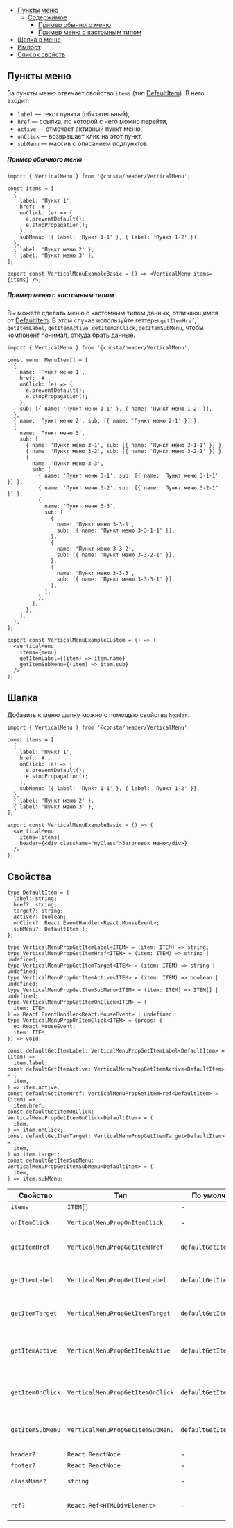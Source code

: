 
<MdxMenu>

- [Пункты меню](#пункты-меню)
  - [Содержимое](#содержимое)
    - [Пример обычного меню](#пример-обычного-меню)
    - [Пример меню с кастомным типом](#пример-меню-с-кастомным-типом)
- [Шапка в меню](#шапка)
- [Импорт](#импорт)
- [Список свойств](#свойства)

</MdxMenu>

## Пункты меню

За пункты меню отвечает свойство `items` (тип [DefaultItem](#свойства)). В него входит:

- `label` — текст пункта (обязательный),
- `href` — ссылка, по которой с него можно перейти,
- `active` — отмечает активный пункт меню,
- `onClick` — возвращает клик на этот пункт,
- `subMenu` — массив с описанием подпунктов.

##### Пример обычного меню

```tsx
import { VerticalMenu } from '@consta/header/VerticalMenu';

const items = [
  {
    label: 'Пункт 1',
    href: '#',
    onClick: (e) => {
      e.preventDefault();
      e.stopPropagation();
    },
    subMenu: [{ label: 'Пункт 1-1' }, { label: 'Пункт 1-2' }],
  },
  { label: 'Пункт меню 2' },
  { label: 'Пункт меню 3' },
];

export const VerticalMenuExampleBasic = () => <VerticalMenu items={items} />;
```

<VerticalMenuExampleBasic />

##### Пример меню с кастомным типом

Вы можете сделать меню с кастомным типом данных, отличающимся от [DefaultItem](#свойства).
В этом случае используйте геттеры
`getItemHref`, `getItemLabel`, `getItemActive`, `getItemOnClick`, `getItemSubMenu`,
чтобы компонент понимал, откуда брать данные.

```tsx
import { VerticalMenu } from '@consta/header/VerticalMenu';

const menu: MenuItem[] = [
  {
    name: 'Пункт меню 1',
    href: '#',
    onClick: (e) => {
      e.preventDefault();
      e.stopPropagation();
    },
    sub: [{ name: 'Пункт меню 1-1' }, { name: 'Пункт меню 1-2' }],
  },
  { name: 'Пункт меню 2', sub: [{ name: 'Пункт меню 2-1' }] },
  {
    name: 'Пункт меню 3',
    sub: [
      { name: 'Пункт меню 3-1', sub: [{ name: 'Пункт меню 3-1-1' }] },
      { name: 'Пункт меню 3-2', sub: [{ name: 'Пункт меню 3-2-1' }] },
      {
        name: 'Пункт меню 3-3',
        sub: [
          { name: 'Пункт меню 3-1', sub: [{ name: 'Пункт меню 3-1-1' }] },
          { name: 'Пункт меню 3-2', sub: [{ name: 'Пункт меню 3-2-1' }] },
          {
            name: 'Пункт меню 3-3',
            sub: [
              {
                name: 'Пункт меню 3-3-1',
                sub: [{ name: 'Пункт меню 3-3-1-1' }],
              },
              {
                name: 'Пункт меню 3-3-2',
                sub: [{ name: 'Пункт меню 3-3-2-1' }],
              },
              {
                name: 'Пункт меню 3-3-3',
                sub: [{ name: 'Пункт меню 3-3-3-1' }],
              },
            ],
          },
        ],
      },
    ],
  },
];

export const VerticalMenuExampleCustom = () => (
  <VerticalMenu
    items={menu}
    getItemLabel={(item) => item.name}
    getItemSubMenu={(item) => item.sub}
  />
);
```

<VerticalMenuExampleCustom />

## Шапка

Добавить к меню шапку можно с помощью свойства `header`.

```tsx
import { VerticalMenu } from '@consta/header/VerticalMenu';

const items = [
  {
    label: 'Пункт 1',
    href: '#',
    onClick: (e) => {
      e.preventDefault();
      e.stopPropagation();
    },
    subMenu: [{ label: 'Пункт 1-1' }, { label: 'Пункт 1-2' }],
  },
  { label: 'Пункт меню 2' },
  { label: 'Пункт меню 3' },
];

export const VerticalMenuExampleBasic = () => (
  <VerticalMenu
    items={items}
    header={<div className="myClass">Заголовок меню</div>}
  />
);
```

<VerticalMenuExampleHeader />

## Свойства

```tsx
type DefaultItem = {
  label: string;
  href?: string;
  target?: string;
  active?: boolean;
  onClick?: React.EventHandler<React.MouseEvent>;
  subMenu?: DefaultItem[];
};

type VerticalMenuPropGetItemLabel<ITEM> = (item: ITEM) => string;
type VerticalMenuPropGetItemHref<ITEM> = (item: ITEM) => string | undefined;
type VerticalMenuPropGetItemTarget<ITEM> = (item: ITEM) => string | undefined;
type VerticalMenuPropGetItemActive<ITEM> = (item: ITEM) => boolean | undefined;
type VerticalMenuPropGetItemSubMenu<ITEM> = (item: ITEM) => ITEM[] | undefined;
type VerticalMenuPropGetItemOnClick<ITEM> = (
  item: ITEM,
) => React.EventHandler<React.MouseEvent> | undefined;
type VerticalMenuPropOnItemClick<ITEM> = (props: {
  e: React.MouseEvent;
  item: ITEM;
}) => void;

const defaultGetItemLabel: VerticalMenuPropGetItemLabel<DefaultItem> = (item) =>
  item.label;
const defaultGetItemActive: VerticalMenuPropGetItemActive<DefaultItem> = (
  item,
) => item.active;
const defaultGetItemHref: VerticalMenuPropGetItemHref<DefaultItem> = (item) =>
  item.href;
const defaultGetItemOnClick: VerticalMenuPropGetItemOnClick<DefaultItem> = (
  item,
) => item.onClick;
const defaultGetItemTarget: VerticalMenuPropGetItemTarget<DefaultItem> = (
  item,
) => item.target;
const defaultGetItemSubMenu: VerticalMenuPropGetItemSubMenu<DefaultItem> = (
  item,
) => item.subMenu;
```

| Свойство         | Тип                              | По умолчанию            | Описание                                            |
| ---------------- | -------------------------------- | ----------------------- | --------------------------------------------------- |
| `items`          | `ITEM[]`                         | -                       | Элементы                                            |
| `onItemClick`    | `VerticalMenuPropOnItemClick`    | -                       | Функция клика по элементу                           |
| `getItemHref`    | `VerticalMenuPropGetItemHref`    | `defaultGetItemHref`    | Функция для определения `href` элемента             |
| `getItemLabel`   | `VerticalMenuPropGetItemLabel`   | `defaultGetItemLabel`   | Функция для определения заголовка элемента          |
| `getItemTarget`  | `VerticalMenuPropGetItemTarget`  | `defaultGetItemTarget`  | Функция для определения `target` элемента           |
| `getItemActive`  | `VerticalMenuPropGetItemActive`  | `defaultGetItemActive`  | Функция для определения статуса активности элемента |
| `getItemOnClick` | `VerticalMenuPropGetItemOnClick` | `defaultGetItemOnClick` | Функция для определения функции клика элемента      |
| `getItemSubMenu` | `VerticalMenuPropGetItemSubMenu` | `defaultGetItemSubMenu` | Функция для определения подменю элемента            |
| `header?`        | `React.ReactNode`                | -                       | Шапка меню (от)                                     |
| `footer?`        | `React.ReactNode`                | -                       | Подвал меню                                         |
| `className?`     | `string`                         | -                       | Дополнительный  CSS-класс                           |
| `ref?`           | `React.Ref<HTMLDivElement>`      | -                       | Ссылка на корневой DOM-элемент                      |
